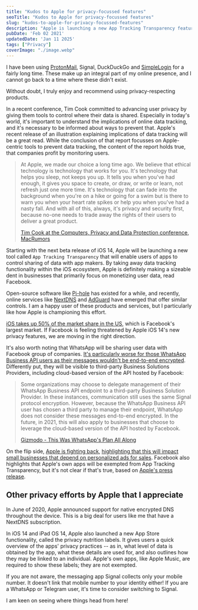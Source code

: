 ```yaml
---
title: "Kudos to Apple for privacy-focussed features"
seoTitle: "Kudos to Apple for privacy-focussed features"
slug: "kudos-to-apple-for-privacy-focussed-features"
description: "Apple is launching a new App Tracking Transparency feature in the next beta release of iOS 14, which will require app makers to request for users' permission in tracking data. This is a big deal and I appreciate Apple for leading this effort!"
pubDate: 'Feb 02 2021'
updatedDate: 'Jan 11 2025'
tags: ["Privacy"]
coverImage: "./image.webp"
---
```


I have been using [ProtonMail](https://www.arun.blog/5-months-with-protonmail-and-i-havent-looked-back), Signal, DuckDuckGo and [SimpleLogin](https://www.arun.blog/of-emails-and-aliases) for a fairly long time. These make up an integral part of my online presence, and I cannot go back to a time where these didn't exist.

Without doubt, I truly enjoy and recommend using privacy-respecting products.

In a recent conference, Tim Cook committed to advancing user privacy by giving them tools to control where their data is shared. Especially in today's world, it's important to understand the implications of online data tracking, and it's necessary to be informed about ways to prevent that. Apple's recent release of an illustration explaining implications of data tracking will be a great read. While the conclusion of that report focusses on Apple-centric tools to prevent data tracking, the content of the report holds true, that companies profit by monitoring users.
> At Apple, we made our choice a long time ago. We believe that ethical technology is technology that works for you. It's technology that helps you sleep, not keeps you up. It tells you when you've had enough, it gives you space to create, or draw, or write or learn, not refresh just one more time. It's technology that can fade into the background when you're on a hike or going for a swim but is there to warn you when your heart rate spikes or help you when you've had a nasty fall. And with all of this, always, it's privacy and security first, because no-one needs to trade away the rights of their users to deliver a great product.
>
> [Tim Cook at the Computers, Privacy and Data Protection conference, MacRumors](https://www.macrumors.com/2021/01/28/tim-cook-speaks-at-data-protection-conference/)
>
>
Starting with the next beta release of iOS 14, Apple will be launching a new tool called `App Tracking Transparency` that will enable users of apps to control sharing of data with app makers. By taking away data tracking functionality within the iOS ecosystem, Apple is definitely making a sizeable dent in businesses that primarily focus on monetizing user data, read Facebook.

<R2Image imageKey="assets/kudos-to-apple-for-privacy-focussed-features-1181638e-cd98-80c0-9e0a-f9cae9cb915e.png" alt="An image showing Apple's new App Tracking Transparency feature" />

Open-source software like [Pi-hole](https://www.arun.blog/my-dns-setup) has existed for a while, and recently, online services like [NextDNS](https://www.arun.blog/my-network-setup) and [AdGuard](https://adguard.com/en/welcome.html) have emerged that offer similar controls. I am a happy user of these products and services, but I particularly like how Apple is championing this effort.

[iOS takes up 50% of the market share in the US](https://www.statista.com/statistics/266572/market-share-held-by-smartphone-platforms-in-the-united-states/), which is Facebook's largest market. If Facebook is feeling threatened by Apple iOS 14's new privacy features, we are moving in the right direction.

It's also worth noting that WhatsApp will be sharing user data with Facebook group of companies. [It's particularly worse for those WhatsApp Business API users as their messages wouldn't be end-to-end encrypted](https://www.arun.blog/of-messaging-apps). Differently put, they will be visible to third-party Business Solutions Providers, including cloud-based version of the API hosted by Facebook:
> Some organizations may choose to delegate management of their WhatsApp Business API endpoint to a third-party Business Solution Provider. In these instances, communication still uses the same Signal protocol encryption. However, because the WhatsApp Business API user has chosen a third party to manage their endpoint, WhatsApp does not consider these messages end-to-end encrypted. In the future, in 2021, this will also apply to businesses that choose to leverage the cloud-based version of the API hosted by Facebook.
>
> [Gizmodo - This Was WhatsApp's Plan All Along](https://gizmodo.com/this-was-whatsapps-plan-all-along-1846060382)
>
>
On the flip side, [Apple is fighting back](https://www.macrumors.com/2021/01/27/apple-privacy-changes-anti-competitive-facebook/), [highlighting that this will impact small businesses that depend on personalized ads for sales](https://about.fb.com/news/2020/12/speaking-up-for-small-businesses/). Facebook also highlights that Apple's own apps will be exempted from App Tracking Transparency, but it's not clear if that's true, based on [Apple's press release](https://www.apple.com/newsroom/2021/01/data-privacy-day-at-apple-improving-transparency-and-empowering-users/).

## Other privacy efforts by Apple that I appreciate

In June of 2020, Apple announced support for native encrypted DNS throughout the device. This is a big deal for users like me that have a NextDNS subscription.

In iOS 14 and iPad OS 14, Apple also launched a new App Store functionality, called the privacy nutrition labels. It gives users a quick overview of the apps' privacy practices -- as in, what level of data is obtained by the app, what these details are used for, and also outlines how they may be linked to an individual. Apple's own apps, like Apple Music, are required to show these labels; they are not exempted.

<R2Image imageKey="assets/kudos-to-apple-for-privacy-focussed-features-1181638e-cd98-80c7-a5a6-d92fa658b739.png" alt="An image showing the new privacy nutrition labels feature on the Apple App Store" />

If you are not aware, the messaging app Signal collects only your mobile number. It doesn't link that mobile number to your identity either! If you are a WhatsApp or Telegram user, it's time to consider switching to Signal.

<R2Image imageKey="assets/kudos-to-apple-for-privacy-focussed-features-1181638e-cd98-804e-8a76-f83d85963280.png" alt="An image highlighting the data that the messaging app Signal may collect and link to your identity" />

I am keen on seeing where things head from here!

